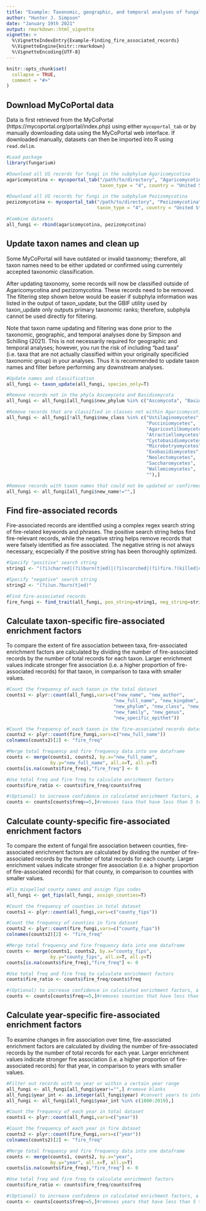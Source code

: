 ```yaml
---
title: "Example: Taxonomic, geographic, and temporal analyses of fungal fire association"
author: "Hunter J. Simpson"
date: "January 19th 2021"
output: rmarkdown::html_vignette
vignette: >
  %\VignetteIndexEntry{Example-Finding_fire_associated_records}
  %\VignetteEngine{knitr::rmarkdown}
  %\VignetteEncoding{UTF-8}
---
```


```r
knitr::opts_chunk$set(
  collapse = TRUE,
  comment = "#>"
)
```


## Download MyCoPortal data

Data is first retrieved from the MyCoPortal (https://mycoportal.org/portal/index.php) using either `mycoportal_tab` or by manually downloading data using the MyCoPortal web interface. If downloaded manually, datasets can then be imported into R using `read.delim`.

```r
#Load package
library(fungarium) 

#Download all US records for fungi in the subphylum Agaricomycotina
agaricomycotina <- mycoportal_tab("/path/to/directory", "Agaricomycotina", 
                                  taxon_type = "4", country = "United States") 

#Download all US records for fungi in the subphylum Pezizomycotina
pezizomycotina <- mycoportal_tab("/path/to/directory", "Pezizomycotina", 
                                 taxon_type = "4", country = "United States") 

#Combine datasets
all_fungi <- rbind(agaricomycotina, pezizomycotina) 
```

## Update taxon names and clean up

Some MyCoPortal will have outdated or invalid taxonomy; therefore, all taxon names need to be either updated or confirmed using currentely accepted taxonomic classification.

After updating taxonomy, some records will now be classified outside of Agaricomycotina and pezizomycotina. These records need to be removed. The filtering step shown below would be easier if subphyla information was listed in the output of taxon_update, but the GBIF utility used by taxon_update only outputs primary taxonomic ranks; therefore, subphyla cannot be used directly for filtering.

Note that taxon name updating and filtering was done prior to the taxonomic, geographic, and temporal analyses done by Simpson and Schilling (2021). This is not necessarily required for geographic and temporal analyses; however, you run the risk of including "bad taxa" (i.e. taxa that are not actually classified within your originally specificied taxonomic group) in your analyses. Thus it is recommended to update taxon names and filter before performing any downstream analyses.

```r
#Update names and classification
all_fungi <- taxon_update(all_fungi, species_only=T) 

#Remove records not in the phyla Ascomycota and Basidiomycota
all_fungi <- all_fungi[all_fungi$new_phylum %in% c("Ascomycota", "Basidiomycota"),] 

#Remove records that are classified in classes not within Agaricomycotina and Pezizomycoyina
all_fungi <- all_fungi[!all_fungi$new_class %in% c("Ustilaginomycetes", 
                                                   "Pucciniomycetes",
                                                   "Agaricostilbomycetes",
                                                   "Atractiellomycetes",
                                                   "Cystobasidiomycetes",
                                                   "Microbotryomycetes",
                                                   "Exobasidiomycetes",
                                                   "Neolectomycetes",
                                                   "Saccharomycetes", 
                                                   "Wallemiomycetes", 
                                                   ""),] 

#Remove records with taxon names that could not be updated or confirmed
all_fungi <- all_fungi[all_fungi$new_name!="",]
```

## Find fire-associated records

Fire-associated records are identified using a complex regex search string of fire-related keywords and phrases. The positive search string helps find fire-relevant records, while the negative string helps remove records that were falsely identified as fire associated. The negative string is not always necessary, escpecially if the positive string has been thoroughly optimized.

```r
#Specify "positive" search string
string1 <- "(?i)charred|(?i)burn(t|ed)|(?i)scorched|(?i)fire.?(killed|damaged|scarred)|(?i)killed.by.fire"

#Specify "negative" search string
string2 <- "(?i)un.?burn(t|ed)"

#Find fire-associated records
fire_fungi <- find_trait(all_fungi, pos_string=string1, neg_string=string2)
```

## Calculate taxon-specific fire-associated enrichment factors

To compare the extent of fire association between taxa, fire-associated enrichment factors are calculated by dividing the number of fire-associated records by the number of total records for each taxon. Larger enrichment values indicate stronger fire association (i.e. a higher proportion of fire-associated records) for that taxon, in comparison to taxa with smaller values.

```r
#Count the frequency of each taxon in the total dataset
counts1 <- plyr::count(all_fungi,vars=c("new_name", "new_author", 
                                       "new_full_name", "new_kingdom",
                                       "new_phylum", "new_class", "new_order",
                                       "new_family", "new_genus",
                                       "new_specific_epithet"))

#Count the frequency of each taxon in the fire-associated records dataset
counts2 <- plyr::count(fire_fungi,vars=c("new_full_name"))
colnames(counts2)[2] <- "fire_freq"

#Merge total frequency and fire frequency data into one dataframe
counts <- merge(counts1, counts2, by.x="new_full_name", 
                by.y="new_full_name", all.x=T, all.y=T)
counts[is.na(counts$fire_freq),"fire_freq"] <- 0

#Use total freq and fire freq to calculate enrichment factors
counts$fire_ratio <- counts$fire_freq/counts$freq

#(Optional) to increase confidence in calculated enrichment factors, a filtering threshold can be used to remove taxa that have not been thoroughly sampled
counts <- counts[counts$freq>=5,]#removes taxa that have less than 5 total records
```

## Calculate county-specific fire-associated enrichment factors

To compare the extent of fungal fire association between counties, fire-associated enrichment factors are calculated by dividing the number of fire-associated records by the number of total records for each county. Larger enrichment values indicate stronger fire association (i.e. a higher proportion of fire-associated records) for that county, in comparison to counties with smaller values.

```r
#Fix mispelled county names and assign fips codes
all_fungi <- get_fips(all_fungi, assign_counties=T)

#Count the frequency of counties in total dataset
counts1 <- plyr::count(all_fungi,vars=c("county_fips"))

#Count the frequency of counties in fire dataset
counts2 <- plyr::count(fire_fungi,vars=c("county_fips"))
colnames(counts2)[2] <- "fire_freq"

#Merge total frequency and fire frequency data into one dataframe
counts <- merge(counts1, counts2, by.x="county_fips", 
                by.y="county_fips", all.x=T, all.y=T)
counts[is.na(counts$fire_freq),"fire_freq"] <- 0

#Use total freq and fire freq to calculate enrichment factors
counts$fire_ratio <- counts$fire_freq/counts$freq

#(Optional) to increase confidence in calculated enrichment factors, a filtering threshold can be used to remove counties that have not been thoroughly sampled
counts <- counts[counts$freq>=5,]#removes counties that have less than 5 total records
```

## Calculate year-specific fire-associated enrichment factors

To examine changes in fire association over time, fire-associated enrichment factors are calculated by dividing the number of fire-associated records by the number of total records for each year. Larger enrichment values indicate stronger fire association (i.e. a higher proportion of fire-associated records) for that year, in comparison to years with smaller values.

```r
#Filter out records with no year or within a certain year range
all_fungi <- all_fungi[all_fungi$year!="",] #remove blanks
all_fungi$year_int <- as.integer(all_fungi$year) #convert years to integers
all_fungi <- all_fungi[all_fungi$year_int %in% c(1800:2019),]

#Count the frequency of each year in total dataset
counts1 <- plyr::count(all_fungi,vars=c("year"))

#Count the frequency of each year in fire dataset
counts2 <- plyr::count(fire_fungi,vars=c("year"))
colnames(counts2)[2] <- "fire_freq"

#Merge total frequency and fire frequency data into one dataframe
counts <- merge(counts1, counts2, by.x="year", 
                by.y="year", all.x=T, all.y=T)
counts[is.na(counts$fire_freq),"fire_freq"] <- 0

#Use total freq and fire freq to calculate enrichment factors
counts$fire_ratio <- counts$fire_freq/counts$freq

#(Optional) to increase confidence in calculated enrichment factors, a filtering threshold can be used to remove years that have not been thoroughly sampled
counts <- counts[counts$freq>=5,]#removes years that have less than 5 total records; likely more useful for shorter time intervals, as most years are likely to have many records
```
